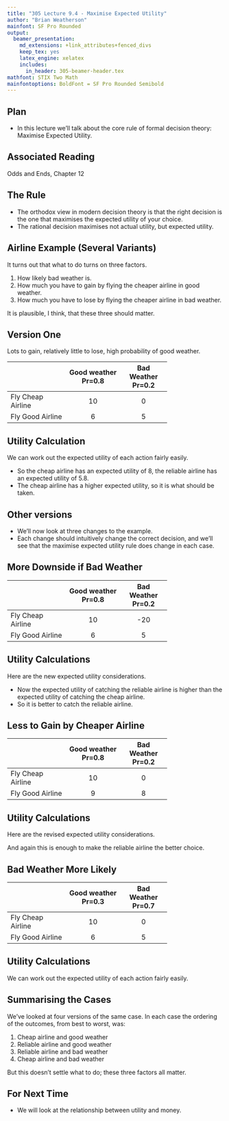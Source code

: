 ```yaml
---
title: "305 Lecture 9.4 - Maximise Expected Utility"
author: "Brian Weatherson"
mainfont: SF Pro Rounded
output:
  beamer_presentation:
    md_extensions: +link_attributes+fenced_divs
    keep_tex: yes
    latex_engine: xelatex
    includes:
      in_header: 305-beamer-header.tex
mathfont: STIX Two Math
mainfontoptions: BoldFont = SF Pro Rounded Semibold
---
```


## Plan

- In this lecture we'll talk about the core rule of formal decision theory: Maximise Expected Utility.

## Associated Reading

Odds and Ends, Chapter 12

## The Rule

- The orthodox view in modern decision theory is that the right decision is the one that maximises the expected utility of your choice. 
- The rational decision maximises not actual utility, but expected utility.

## Airline Example (Several Variants)

It turns out that what to do turns on three factors.

1. How likely bad weather is.
2. How much you have to gain by flying the cheaper airline in good weather.
3. How much you have to lose by flying the cheaper airline in bad weather.

It is plausible, I think, that these three should matter.

## Version One

Lots to gain, relatively little to lose, high probability of good weather.

----------------------------------------------------
                     Good weather      Bad Weather   
                       Pr=0.8            Pr=0.2      
------------------- ----------------- --------------
 Fly Cheap Airline        10                0       
 
 Fly Good Airline         6                 5       
----------------------------------------------------

## Utility Calculation

We can work out the expected utility of each action fairly easily.

\begin{align*}
Exp(\text{Cheap Airline}) &= 0.8 \times 10 + 0.2 \times 0 \\
 &= 8 + 0 \\
 &= 8 \\
Exp(\text{Reliable Airline}) &= 0.8 \times 6 + 0.2 \times 5 \\
 &= 4.8 + 1 \\
 &= 5.8 
\end{align*} 

- So the cheap airline has an expected utility of 8, the reliable airline has an expected utility of 5.8. 
- The cheap airline has a higher expected utility, so it is what should be taken.

## Other versions

- We'll now look at three changes to the example. 
- Each change should intuitively change the correct decision, and we'll see that the maximise expected utility rule does change in each case. 

## More Downside if Bad Weather

----------------------------------------------------
                     Good weather      Bad Weather   
                       Pr=0.8            Pr=0.2      
------------------- ----------------- --------------
 Fly Cheap Airline        10                -20   
 
 Fly Good Airline         6                 5       
----------------------------------------------------

## Utility Calculations

Here are the new expected utility considerations.

\begin{align*}
Exp(\text{Cheap Airline}) &= 0.8 \times 10 + 0.2 \times -20 \\
 &= 8 + (-4) \\
 &= 4 \\
Exp(\text{Reliable Airline}) &= 0.8 \times 6 + 0.2 \times 5 \\
 &= 4.8 + 1 \\
 &= 5.8 
\end{align*}

- Now the expected utility of catching the reliable airline is higher than the expected utility of catching the cheap airline. 
- So it is better to catch the reliable airline.

## Less to Gain by Cheaper Airline

----------------------------------------------------
                     Good weather      Bad Weather   
                       Pr=0.8            Pr=0.2      
------------------- ----------------- --------------
 Fly Cheap Airline        10                0       
 
 Fly Good Airline         9                 8       
----------------------------------------------------

## Utility Calculations

Here are the revised expected utility considerations.

\begin{align*}
Exp(\text{Cheap Airline}) &= 0.8 \times 10 + 0.2 \times 0 \\
 &= 8 + 0 \\
 &= 8 \\
Exp(\text{Reliable Airline}) &= 0.8 \times 9 + 0.2 \times 8 \\
 &= 7.2 + 1.6 \\
 &= 8.8 
\end{align*}

And again this is enough to make the reliable airline the better choice.

## Bad Weather More Likely

----------------------------------------------------
                     Good weather      Bad Weather   
                       Pr=0.3            Pr=0.7      
------------------- ----------------- --------------
 Fly Cheap Airline        10             0       
 
 Fly Good Airline         6              5       
----------------------------------------------------

## Utility Calculations

We can work out the expected utility of each action fairly easily.

\begin{align*}
Exp(\text{Cheap Airline}) &= 0.3 \times 10 + 0.7 \times 0 \\
 &= 3 + 0 \\
 &= 3 \\
Exp(\text{Reliable Airline}) &= 0.3 \times 6 + 0.7 \times 5 \\
 &= 1.8 + 3.5 \\
 &= 5.3 
\end{align*}

## Summarising the Cases

We've looked at four versions of the same case. In each case the ordering of the outcomes, from best to worst, was:

1. Cheap airline and good weather
2. Reliable airline and good weather
3. Reliable airline and bad weather
4. Cheap airline and bad weather

But this doesn't settle what to do; these three factors all matter.

## For Next Time

- We will look at the relationship between utility and money.